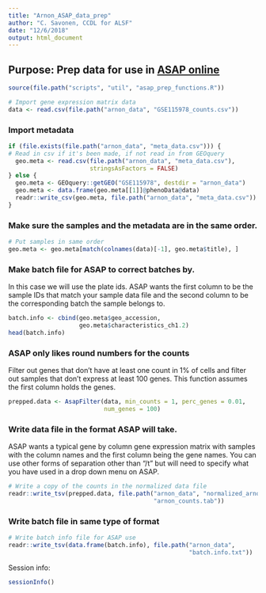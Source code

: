 ```yaml
---
title: "Arnon_ASAP_data_prep"
author: "C. Savonen, CCDL for ALSF"
date: "12/6/2018"
output: html_document
---
```


## Purpose: Prep data for use in [ASAP online](https://asap.epfl.ch/)
```r
source(file.path("scripts", "util", "asap_prep_functions.R"))
```

```r
# Import gene expression matrix data
data <- read.csv(file.path("arnon_data", "GSE115978_counts.csv"))
```

### Import metadata
```r
if (file.exists(file.path("arnon_data", "meta_data.csv"))) {
# Read in csv if it's been made, if not read in from GEOquery
  geo.meta <- read.csv(file.path("arnon_data", "meta_data.csv"),
                       stringsAsFactors = FALSE)
} else {
  geo.meta <- GEOquery::getGEO("GSE115978", destdir = "arnon_data")
  geo.meta <- data.frame(geo.meta[[1]]@phenoData@data)
  readr::write_csv(geo.meta, file.path("arnon_data", "meta_data.csv"))
}
```

### Make sure the samples and the metadata are in the same order.
```r
# Put samples in same order 
geo.meta <- geo.meta[match(colnames(data)[-1], geo.meta$title), ]
```

### Make batch file for ASAP to correct batches by.
In this case we will use the plate ids. 
ASAP wants the first column to be the sample IDs that match your sample data file
and the second column to be the corresponding batch the sample belongs to.
```r
batch.info <- cbind(geo.meta$geo_accession,
                    geo.meta$characteristics_ch1.2)
head(batch.info)
```

### ASAP only likes round numbers for the counts
Filter out genes that don't have at least one count in 1% of cells and filter out 
samples that don't express at least 100 genes. This function assumes the first 
column holds the genes.
```r
prepped.data <- AsapFilter(data, min_counts = 1, perc_genes = 0.01,
                           num_genes = 100)
```

### Write data file in the format ASAP will take.
ASAP wants a typical gene by column gene expression matrix with samples with 
the column names and the first column being the gene names.
You can use other forms of separation other than "/t" but will need to specify
what you have used in a drop down menu on ASAP. 
```r
# Write a copy of the counts in the normalized data file
readr::write_tsv(prepped.data, file.path("arnon_data", "normalized_arnon", 
                                         "arnon_counts.tab"))
```

### Write batch file in same type of format
```r
# Write batch info file for ASAP use
readr::write_tsv(data.frame(batch.info), file.path("arnon_data",
                                                   "batch.info.txt"))
```

Session info: 
```r
sessionInfo()
```